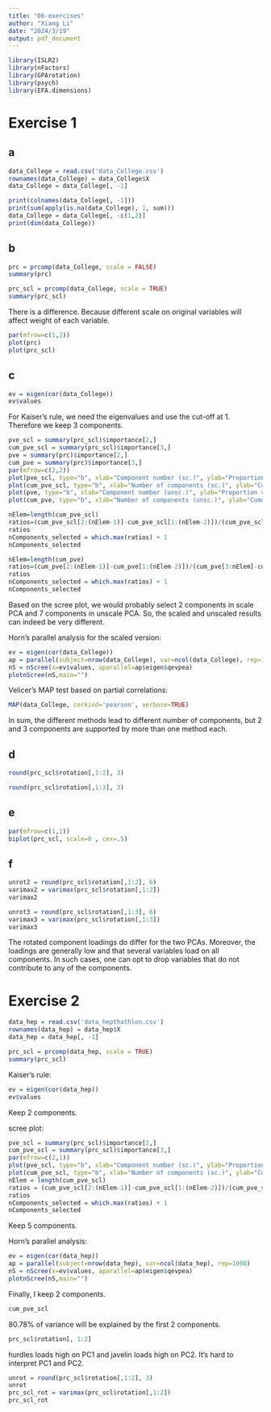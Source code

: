 ```yaml
---
title: "06-exercises"
author: "Xiang Li"
date: "2024/3/19"
output: pdf_document
---
```

```r
library(ISLR2)
library(nFactors)
library(GPArotation)
library(psych)
library(EFA.dimensions)
```
# Exercise 1
## a
```r
data_College = read.csv('data_College.csv')
rownames(data_College) = data_College$X
data_College = data_College[, -1]
```
```r
print(colnames(data_College[, -1]))
print(sum(apply(is.na(data_College), 1, sum)))
data_College = data_College[, -c(1,2)]
print(dim(data_College))
```
## b
```r
prc = prcomp(data_College, scale = FALSE)
summary(prc)
```
```r
prc_scl = prcomp(data_College, scale = TRUE)
summary(prc_scl)
```
There is a difference. Because different scale on original variables will affect weight of each variable.
```r
par(mfrow=c(1,2))
plot(prc)
plot(prc_scl)
```

## c
```r
ev = eigen(cor(data_College))
ev$values
```
For Kaiser’s rule, we need the eigenvalues and use the cut-off at 1. Therefore we keep 3 components.
```r
pve_scl = summary(prc_scl)$importance[2,]
cum_pve_scl = summary(prc_scl)$importance[3,]
pve = summary(prc)$importance[2,]
cum_pve = summary(prc)$importance[3,]
par(mfrow=c(2,2))
plot(pve_scl, type="b", xlab="Component number (sc.)", ylab="Proportion variance explained", ylim=c(0,1))
plot(cum_pve_scl, type="b", xlab="Number of components (sc.)", ylab="Cumulative prop. var. expl.", ylim=c(0,1))
plot(pve, type="b", xlab="Component number (unsc.)", ylab="Proportion variance explained", ylim=c(0,1))
plot(cum_pve, type="b", xlab="Number of components (unsc.)", ylab="Cumulative prop. var. expl.", ylim=c(0,1))
```
```r
nElem=length(cum_pve_scl)
ratios=(cum_pve_scl[2:(nElem-1)]-cum_pve_scl[1:(nElem-2)])/(cum_pve_scl[3:nElem]-cum_pve_scl[2:(nElem-1)])
ratios
nComponents_selected = which.max(ratios) + 1
nComponents_selected
```
```r
nElem=length(cum_pve)
ratios=(cum_pve[2:(nElem-1)]-cum_pve[1:(nElem-2)])/(cum_pve[3:nElem]-cum_pve[2:(nElem-1)])
ratios
nComponents_selected = which.max(ratios) + 1
nComponents_selected
```
Based on the scree plot, we would probably select 2 components in scale PCA and 7 components in unscale PCA. So, the scaled and unscaled results can indeed be very different.

Horn’s parallel analysis for the scaled version:
```r
ev = eigen(cor(data_College))
ap = parallel(subject=nrow(data_College), var=ncol(data_College), rep=1000)
nS = nScree(x=ev$values, aparallel=ap$eigen$qevpea)
plotnScree(nS,main="")
```
Velicer’s MAP test based on partial correlations:
```r
MAP(data_College, corkind='pearson', verbose=TRUE)
```
In sum, the different methods lead to different number of components, but 2 and 3 components are supported by more than one method each.

## d
```r
round(prc_scl$rotation[,1:2], 3)
```
```r
round(prc_scl$rotation[,1:3], 3)
```
## e
```r
par(mfrow=c(1,1))
biplot(prc_scl, scale=0 , cex=.5)
```

## f
```r
unrot2 = round(prc_scl$rotation[,1:2], 6)
varimax2 = varimax(prc_scl$rotation[,1:2])
varimax2
```
```r
unrot3 = round(prc_scl$rotation[,1:3], 6)
varimax3 = varimax(prc_scl$rotation[,1:3])
varimax3
```
The rotated component loadings do differ for the two PCAs. Moreover, the loadings are generally low and that several variables load on all components. In such cases, one can opt to drop variables that do not contribute to any of the components.

# Exercise 2
```r
data_hep = read.csv('data_hepthathlon.csv')
rownames(data_hep) = data_hep$X
data_hep = data_hep[, -1]
```
```r
prc_scl = prcomp(data_hep, scale = TRUE)
summary(prc_scl)
```
Kaiser’s rule:
```r
ev = eigen(cor(data_hep))
ev$values
```
Keep 2 components.

scree plot:
```r
pve_scl = summary(prc_scl)$importance[2,]
cum_pve_scl = summary(prc_scl)$importance[3,]
par(mfrow=c(2,1))
plot(pve_scl, type="b", xlab="Component number (sc.)", ylab="Proportion variance explained", ylim=c(0,1))
plot(cum_pve_scl, type="b", xlab="Number of components (sc.)", ylab="Cumulative prop. var. expl.", ylim=c(0,1))
nElem = length(cum_pve_scl)
ratios = (cum_pve_scl[2:(nElem-1)]-cum_pve_scl[1:(nElem-2)])/(cum_pve_scl[3:nElem]-cum_pve_scl[2:(nElem-1)])
ratios
nComponents_selected = which.max(ratios) + 1
nComponents_selected
```
Keep 5 components.

Horn’s parallel analysis:
```r
ev = eigen(cor(data_hep))
ap = parallel(subject=nrow(data_hep), var=ncol(data_hep), rep=1000)
nS = nScree(x=ev$values, aparallel=ap$eigen$qevpea)
plotnScree(nS,main="")
```

Finally, I keep 2 components.
```r
cum_pve_scl
```
80.78% of variance will be explained by the first 2 components.
```r
prc_scl$rotation[, 1:2]
```
hurdles loads high on PC1 and javelin loads high on PC2. It's hard to interpret PC1 and PC2.
```r
unrot = round(prc_scl$rotation[,1:2], 3)
unrot
prc_scl_rot = varimax(prc_scl$rotation[,1:2])
prc_scl_rot
```


